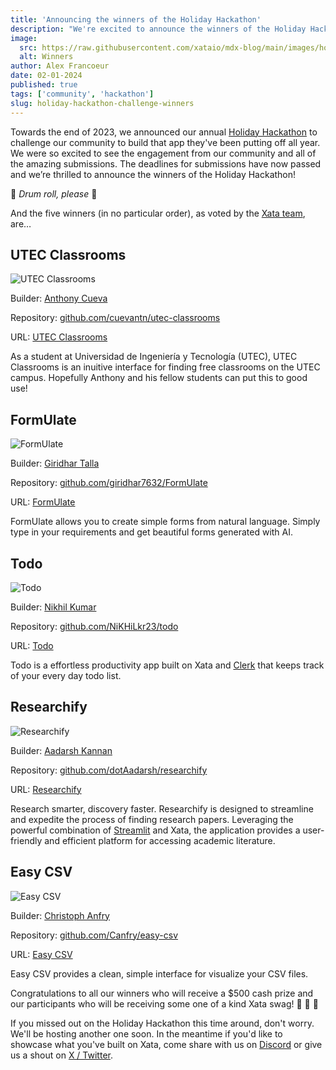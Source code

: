 ```yaml
---
title: 'Announcing the winners of the Holiday Hackathon'
description: "We're excited to announce the winners of the Holiday Hackathon"
image:
  src: https://raw.githubusercontent.com/xataio/mdx-blog/main/images/holiday-hackathon.png
  alt: Winners
author: Alex Francoeur
date: 02-01-2024
published: true
tags: ['community', 'hackathon']
slug: holiday-hackathon-challenge-winners
---
```


Towards the end of 2023, we announced our annual [Holiday Hackathon](https://xata.io/blog/xata-holiday-hackathon) to challenge our community to build that app they've been putting off all year. We were so excited to see the engagement from our community and all of the amazing submissions. The deadlines for submissions have now passed and we’re thrilled to announce the winners of the Holiday Hackathon!

🥁 _Drum roll, please_ 🥁

And the five winners (in no particular order), as voted by the [Xata team](https://xata.io/about), are…

## UTEC Classrooms

![UTEC Classrooms](/images/holiday-hackathon-utec.png)

Builder: [Anthony Cueva](https://www.linkedin.com/in/cuevantn/)

Repository: [github.com/cuevantn/utec-classrooms](https://github.com/cuevantn/utec-classrooms)

URL: [UTEC Classrooms](https://utec-classrooms.vercel.app/)

As a student at Universidad de Ingeniería y Tecnología (UTEC), UTEC Classrooms is an inuitive interface for finding free classrooms on the UTEC campus. Hopefully Anthony and his fellow students can put this to good use!

## FormUlate

![FormUlate](/images/holiday-hackathon-formulate.png)

Builder: [Giridhar Talla](https://twitter.com/giridhar_talla)

Repository: [github.com/giridhar7632/FormUlate](https://github.com/giridhar7632/FormUlate)

URL: [FormUlate](https://formulate-six.vercel.app/)

FormUlate allows you to create simple forms from natural language. Simply type in your requirements and get beautiful forms generated with AI.

## Todo

![Todo](/images/holiday-hackathon-todo.png)

Builder: [Nikhil Kumar](https://twitter.com/nikhilkr1221)

Repository: [github.com/NiKHiLkr23/todo](https://github.com/NiKHiLkr23/todo)

URL: [Todo](https://todo-eight-tau.vercel.app/)

Todo is a effortless productivity app built on Xata and [Clerk](https://clerk.com/) that keeps track of your every day todo list.

## Researchify

![Researchify](/images/holiday-hackathon-researchify.png)

Builder: [Aadarsh Kannan](https://twitter.com/dotAadarsh)

Repository: [github.com/dotAadarsh/researchify](https://github.com/dotAadarsh/researchify)

URL: [Researchify](https://researchify.streamlit.app/)

Research smarter, discovery faster. Researchify is designed to streamline and expedite the process of finding research papers. Leveraging the powerful combination of [Streamlit](https://streamlit.io/) and Xata, the application provides a user-friendly and efficient platform for accessing academic literature.

## Easy CSV

![Easy CSV](/images/holiday-hackathon-easy-csv.png)

Builder: [Christoph Anfry](https://twitter.com/ChristopheAnfry)

Repository: [github.com/Canfry/easy-csv](https://github.com/Canfry/easy-csv)

URL: [Easy CSV](https://easy-csv.netlify.app/)

Easy CSV provides a clean, simple interface for visualize your CSV files.

Congratulations to all our winners who will receive a $500 cash prize and our participants who will be receiving some one of a kind Xata swag! 🍾 🎉 🦋

If you missed out on the Holiday Hackathon this time around, don't worry. We'll be hosting another one soon. In the meantime if you'd like to showcase what you've built on Xata, come share with us on [Discord](https://xata.io/discord) or give us a shout on [X / Twitter](https://twitter.com/xata).

